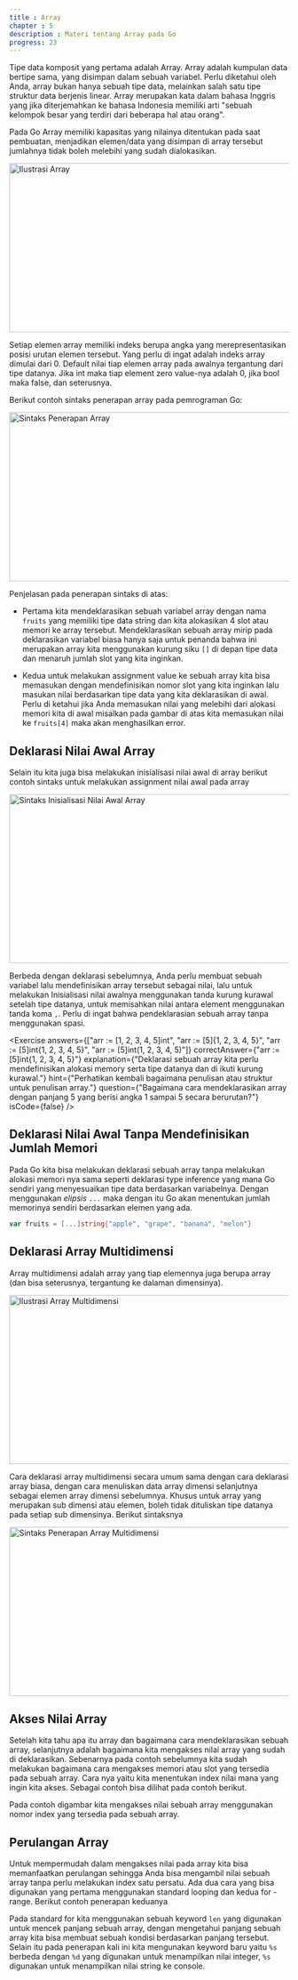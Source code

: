 ```yaml
---
title : Array
chapter : 5
description : Materi tentang Array pada Go
progress: 23
---
```


Tipe data komposit yang pertama adalah Array. Array adalah kumpulan 
data bertipe sama, yang disimpan dalam sebuah variabel. Perlu diketahui 
oleh Anda, array bukan hanya sebuah tipe data, melainkan salah satu tipe 
struktur data berjenis linear. Array merupakan kata dalam bahasa Inggris 
yang jika diterjemahkan ke bahasa Indonesia memiliki arti "sebuah 
kelompok besar yang terdiri dari beberapa hal atau orang".

Pada Go Array memiliki kapasitas yang nilainya ditentukan pada saat 
pembuatan, menjadikan elemen/data yang disimpan di array tersebut 
jumlahnya tidak boleh melebihi yang sudah dialokasikan.

<Image
  src="/content/bab-5-2.webp"
  width="618"
  height="304"
  alt="Ilustrasi Array"
/>

Setiap elemen array memiliki indeks berupa angka yang merepresentasikan 
posisi urutan elemen tersebut. Yang perlu di ingat adalah indeks array 
dimulai dari 0. Default nilai tiap elemen array pada awalnya tergantung dari 
tipe datanya. Jika int maka tiap element zero value-nya adalah 0, jika bool 
maka false, dan seterusnya.

Berikut contoh sintaks penerapan array pada pemrograman Go:

<Image
  src="/content/bab-5-3.webp"
  width="618"
  height="304"
  alt="Sintaks Penerapan Array"
/>

Penjelasan pada penerapan sintaks di atas:

- Pertama kita mendeklarasikan sebuah variabel array dengan nama 
  `fruits` yang memiliki tipe data string dan kita alokasikan 4 slot atau 
  memori ke array tersebut. Mendeklarasikan sebuah array mirip pada 
  deklarasikan variabel biasa hanya saja untuk penanda bahwa ini 
  merupakan array kita menggunakan kurung siku `[]` di depan tipe 
  data dan menaruh jumlah slot yang kita inginkan.

- Kedua untuk melakukan assignment value ke sebuah array kita bisa 
  memasukan dengan mendefinisikan nomor slot yang kita inginkan lalu 
  masukan nilai berdasarkan tipe data yang kita deklarasikan di awal. 
  Perlu di ketahui jika Anda memasukan nilai yang melebihi dari alokasi 
  memori kita di awal misalkan pada gambar di atas kita memasukan 
  nilai ke `fruits[4]` maka akan menghasilkan error.

## Deklarasi Nilai Awal Array

Selain itu kita juga bisa melakukan inisialisasi nilai awal di array 
berikut contoh sintaks untuk melakukan assignment nilai awal pada 
array

<Image
  src="/content/bab-5-4.webp"
  width="618"
  height="304"
  alt="Sintaks Inisialisasi Nilai Awal Array"
/>

Berbeda dengan deklarasi sebelumnya, Anda perlu membuat 
sebuah variabel lalu mendefinisikan array tersebut sebagai nilai, lalu 
untuk melakukan Inisialisasi nilai awalnya menggunakan tanda 
kurung kurawal setelah tipe datanya, untuk memisahkan nilai 
antara element menggunakan tanda koma `,`. Perlu di ingat bahwa 
pendeklarasian sebuah array tanpa menggunakan spasi.

<Exercise 
  answers={["arr := [1, 2, 3, 4, 5]int", "arr := [5]{1, 2, 3, 4, 5}", "arr := [5]int{1, 2, 3, 4, 5}", "arr := [5]int(1, 2, 3, 4, 5)"]}
  correctAnswer={"arr := [5]int{1, 2, 3, 4, 5}"}
  explanation={"Deklarasi sebuah array kita perlu mendefinisikan alokasi memory serta tipe datanya dan di ikuti kurung kurawal."}
  hint={"Perhatikan kembali bagaimana penulisan atau struktur untuk penulisan array."}
  question={"Bagaimana cara mendeklarasikan array dengan panjang 5 yang berisi angka 1 sampai 5 secara berurutan?"}
  isCode={false}
/>

## Deklarasi Nilai Awal Tanpa Mendefinisikan Jumlah Memori

Pada Go kita bisa melakukan deklarasi sebuah array tanpa 
melakukan alokasi memori nya sama seperti deklarasi type
inference yang mana Go sendiri yang menyesuaikan tipe data 
berdasarkan variabelnya. Dengan menggunakan _elipsis_ `...` maka 
dengan itu Go akan menentukan jumlah memorinya 
sendiri berdasarkan elemen yang ada.

```go 
var fruits = [...]string{"apple", "grape", "banana", "melon"}
```

## Deklarasi Array Multidimensi

Array multidimensi adalah array yang tiap elemennya juga berupa 
array (dan bisa seterusnya, tergantung ke dalaman dimensinya).

<Image
  src="/content/bab-5-5.webp"
  width="618"
  height="304"
  alt="Ilustrasi Array Multidimensi"
/>

Cara deklarasi array multidimensi secara umum sama dengan cara 
deklarasi array biasa, dengan cara menuliskan data array dimensi 
selanjutnya sebagai elemen array dimensi sebelumnya. Khusus 
untuk array yang merupakan sub dimensi atau elemen, boleh tidak 
dituliskan tipe datanya pada setiap sub dimensinya. Berikut 
sintaksnya

<Image
  src="/content/bab-5-6.webp"
  width="618"
  height="304"
  alt="Sintaks Penerapan Array Multidimensi"
/>

## Akses Nilai Array

Setelah kita tahu apa itu array dan bagaimana cara 
mendeklarasikan sebuah array, selanjutnya adalah bagaimana kita 
mengakses nilai array yang sudah di deklarasikan. Sebenarnya pada 
contoh sebelumnya kita sudah melakukan bagaimana cara 
mengakses memori atau slot yang tersedia pada sebuah array. Cara 
nya yaitu kita menentukan index nilai mana yang ingin kita akses. 
Sebagai contoh bisa dilihat pada contoh berikut.

<Compiler src="https://goplay.tools/snippet/owmz11-nVkr"/>

Pada contoh digambar kita mengakses nilai sebuah array
menggunakan nomor index yang tersedia pada sebuah array.

## Perulangan Array

Untuk mempermudah dalam mengakses nilai pada array kita bisa 
memanfaatkan perulangan sehingga Anda bisa mengambil nilai 
sebuah array tanpa perlu melakukan index satu persatu. Ada dua 
cara yang bisa digunakan yang pertama menggunakan standard 
looping dan kedua for - range. Berikut contoh penerapan keduanya

<Compiler src="https://goplay.tools/snippet/imFAiNId9ld"/>

Pada standard for kita menggunakan sebuah keyword `len` yang 
digunakan untuk mencek panjang sebuah array, dengan 
mengetahui panjang sebuah array kita bisa membuat sebuah 
kondisi berdasarkan panjang tersebut. Selain itu pada penerapan 
kali ini kita mengunakan keyword baru yaitu `%s` berbeda dengan 
`%d` yang digunakan untuk menampilkan nilai integer, `%s` 
digunakan untuk menampilkan nilai string ke console.

<Compiler src="https://goplay.tools/snippet/vrv5NVZm_6E"/>
